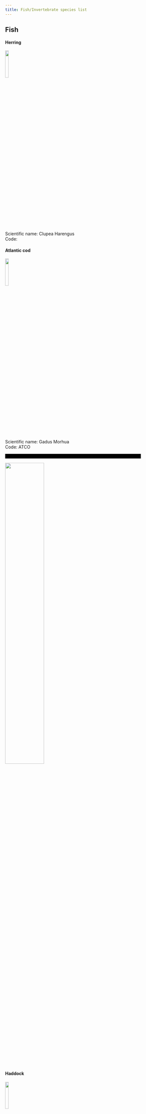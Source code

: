 ```yaml
---
title: Fish/Invertebrate species list
---
```

## Fish

#### Herring
![](/figs/infographics/fish_noaafisheries/Herring.png){width=15%}\
Scientific name: Clupea Harengus  
Code:

#### Atlantic cod
![](/figs/infographics/fish_noaafisheries/Cod.png){width=15%}\
Scientific name: Gadus Morhua  
Code: ATCO  

<video controls="" width="440" height="15" name="media">
    <source src="https://github.com/NEFSC/NEFSC_PAB_lab_manual/raw/refs/heads/main/figs/Audio/Fish/Cod_2.wav" type="audio/wav">
</video>
![](/figs/Spec_images/Fish/Cod_spec_2.PNG){width=50%}

#### Haddock
![](/figs/infographics/fish_noaafisheries/Haddock.png){width=15%}\

![](/figs/Spec_images/Fish/Cod_spec_2.PNG){width=50%}


Scientific name: *Melanogrammus aeglefinus*  
Code: HADD  
![](/figs/Spec_images/Fish/Haddock_spec.PNG){width=50%}

#### Unidentified Fish

Code: UNFI

## Invertebrates 

#### Snapping Shrimp

Scientific name: *Alpheus sp.*  
Code: SNSH  
![](/figs/Spec_images/Fish/shrimp_spec.PNG){width=50%}